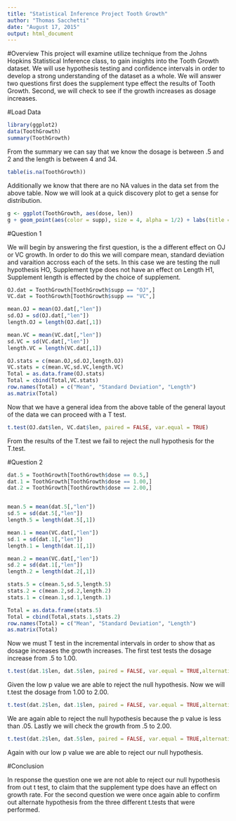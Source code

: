 ```yaml
---
title: "Statistical Inference Project Tooth Growth"
author: "Thomas Sacchetti"
date: "August 17, 2015"
output: html_document
---
```

#Overview
This project will examine utilize technique from the Johns Hopkins Statistical Inference class, to gain insights into the Tooth Growth dataset. We will use hypothesis testing and confidence intervals in order to develop a strong understanding of the dataset as a whole. We will answer two questions first does the supplement type effect the results of Tooth Growth. Second, we will check to see if the growth increases as dosage increases.

#Load Data
```r
library(ggplot2)
data(ToothGrowth)
summary(ToothGrowth)
```
From the summary we can say that we know the dosage is between .5 and 2 and the length is between 4 and 34.
```r
table(is.na(ToothGrowth))
```
Additionally we know that there are no NA values in the data set from the above table. Now we will look at a quick discovery plot to get a sense for distribution.
```r
g <- ggplot(ToothGrowth, aes(dose, len))
g + geom_point(aes(color = supp), size = 4, alpha = 1/2) + labs(title = "Tooth Growth") + labs(x ="Dose", y="Tooth Length") + geom_smooth(aes(color = supp))
```

#Question 1

We will begin by answering the first question, is the a different effect on OJ or VC growth. In order to do this we will compare mean, standard deviation and varaition accross each of the sets. In this case we are testing the null hypothesis HO, Supplement type does not have an effect on Length H1, Supplement length is effected by the choice of supplement. 
```r
OJ.dat = ToothGrowth[ToothGrowth$supp == "OJ",]
VC.dat = ToothGrowth[ToothGrowth$supp == "VC",]

mean.OJ = mean(OJ.dat[,"len"])
sd.OJ = sd(OJ.dat[,"len"])
length.OJ = length(OJ.dat[,1])

mean.VC = mean(VC.dat[,"len"])
sd.VC = sd(VC.dat[,"len"])
length.VC = length(VC.dat[,1])

OJ.stats = c(mean.OJ,sd.OJ,length.OJ)
VC.stats = c(mean.VC,sd.VC,length.VC)
Total = as.data.frame(OJ.stats)
Total = cbind(Total,VC.stats)
row.names(Total) = c("Mean", "Standard Deviation", "Length")
as.matrix(Total)
```
Now that we have a general idea from the above table of the general layout of the data we can proceed with a T test.

```r
t.test(OJ.dat$len, VC.dat$len, paired = FALSE, var.equal = TRUE)
```

From the results of the T.test we fail to reject the null hypothesis for the T.test.

#Question 2
```r
dat.5 = ToothGrowth[ToothGrowth$dose == 0.5,]
dat.1 = ToothGrowth[ToothGrowth$dose == 1.00,]
dat.2 = ToothGrowth[ToothGrowth$dose == 2.00,]


mean.5 = mean(dat.5[,"len"])
sd.5 = sd(dat.5[,"len"])
length.5 = length(dat.5[,1])

mean.1 = mean(VC.dat[,"len"])
sd.1 = sd(dat.1[,"len"])
length.1 = length(dat.1[,1])

mean.2 = mean(VC.dat[,"len"])
sd.2 = sd(dat.1[,"len"])
length.2 = length(dat.2[,1])

stats.5 = c(mean.5,sd.5,length.5)
stats.2 = c(mean.2,sd.2,length.2)
stats.1 = c(mean.1,sd.1,length.1)

Total = as.data.frame(stats.5)
Total = cbind(Total,stats.1,stats.2)
row.names(Total) = c("Mean", "Standard Deviation", "Length")
as.matrix(Total)
```
Now we must T test in the incremental intervals in order to show that as dosage increases the growth increases. The first test tests the dosage increase from .5 to 1.00.
```r
t.test(dat.1$len, dat.5$len, paired = FALSE, var.equal = TRUE,alternative = "greater")
```
Given the low p value we are able to reject the null hypothesis. Now we will t.test the dosage from 1.00 to 2.00.
```r
t.test(dat.2$len, dat.1$len, paired = FALSE, var.equal = TRUE,alternative = "greater")
```
We are again able to reject the null hypothesis because the p value is less than .05. Lastly we will check the growth from .5 to 2.00.
```r
t.test(dat.2$len, dat.5$len, paired = FALSE, var.equal = TRUE,alternative = "greater")
```
Again with our low p value we are able to reject our null hypothesis.

#Conclusion

In response the question one we are not able to reject our null hypothesis from out t test, to claim that the supplement type does have an effect on growth rate. For the second question we were once again able to confirm out alternate hypothesis from the three different t.tests that were performed. 
